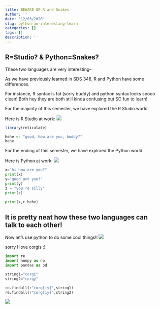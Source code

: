 ```yaml
---
title: BEWARE OF R and Snakes 
author: ''
date: '12/03/2020'
slug: python-an-interesting-learn
categories: []
tags: []
description: ''
---
```


## R=Studio? & Python=Snakes? 

These two languages are very interesting-- 

As we have previously learned in SDS 348, R and Python have some differences. 

For instance, R syntax is fat (sorry buddy) and python syntax looks soooo clean! Both hey they are both still kinda confusing but SO fun to learn! 

For the majority of this semester, we have explored the R Studio world.

Here is R Studio at work: 
![](/post/2020-12-03-python-an-interesting-learn_files/rrrr.gif)

```r

library(reticulate)

hehe <- "good, how are you, buddy?"
hehe
```



For the ending of this semester, we have explored the Python world. 

Here is Python at work: 
![](/post/2020-12-03-python-an-interesting-learn_files/snakeee.gif)

```python
x="hi how are you?"
print(x)
y="good and you?"
print(y)
z = "you're silly"
print(z)

print(x,r.hehe)

```

## It is pretty neat how these two languages can talk to each other! 


Now let's use python to do some cool things!!
![](/post/2020-12-03-python-an-interesting-learn_files/gif.gif)

sorry I love corgis :)

```python
import re
import numpy as np
import pandas as pd

string1="corgi"
string2="corgy"

re.findall(r"corg[iy]",string1)
re.findall(r"corg[iy]",string2)

```

![](/post/2020-12-03-python-an-interesting-learn_files/giphy.gif)





